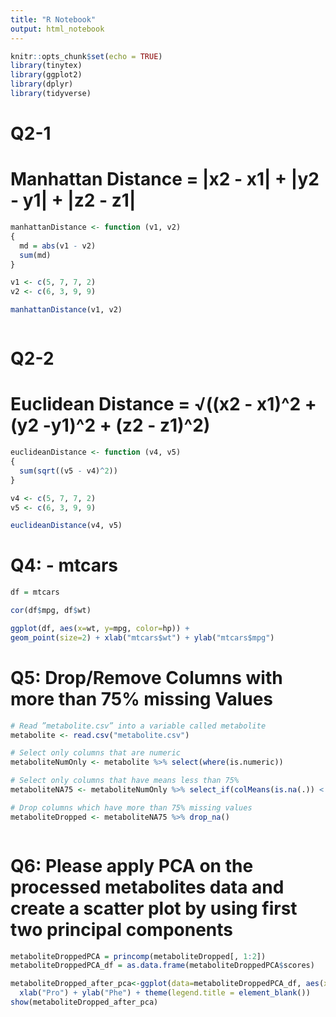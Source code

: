 ---
title: "R Notebook"
output: html_notebook
---


```{r setup, include=FALSE}
knitr::opts_chunk$set(echo = TRUE)
library(tinytex)
library(ggplot2)
library(dplyr)
library(tidyverse)
```


# Q2-1
# Manhattan Distance = |x2 - x1| + |y2 - y1| + |z2 - z1|

```{r}

manhattanDistance <- function (v1, v2)
{
  md = abs(v1 - v2)
  sum(md)
}

v1 <- c(5, 7, 7, 2)
v2 <- c(6, 3, 9, 9)

manhattanDistance(v1, v2)



```

# Q2-2
# Euclidean Distance = √((x2 - x1)^2 + (y2 -y1)^2 + (z2 - z1)^2)

```{r}

euclideanDistance <- function (v4, v5)
{
  sum(sqrt((v5 - v4)^2))
}

v4 <- c(5, 7, 7, 2)
v5 <- c(6, 3, 9, 9)

euclideanDistance(v4, v5)
```


# Q4: - mtcars

```{r}

df = mtcars

cor(df$mpg, df$wt)

ggplot(df, aes(x=wt, y=mpg, color=hp)) + 
geom_point(size=2) + xlab("mtcars$wt") + ylab("mtcars$mpg")
```

# Q5: Drop/Remove Columns with more than 75% missing Values
```{r}

# Read ”metabolite.csv” into a variable called metabolite
metabolite <- read.csv("metabolite.csv")

# Select only columns that are numeric
metaboliteNumOnly <- metabolite %>% select(where(is.numeric))

# Select only columns that have means less than 75%
metaboliteNA75 <- metaboliteNumOnly %>% select_if(colMeans(is.na(.)) < 0.75)

# Drop columns which have more than 75% missing values
metaboliteDropped <- metaboliteNA75 %>% drop_na()



```

# Q6: Please apply PCA on the processed metabolites data and create a scatter plot by using first two principal components
```{r}

metaboliteDroppedPCA = princomp(metaboliteDropped[, 1:2])
metaboliteDroppedPCA_df = as.data.frame(metaboliteDroppedPCA$scores)

metaboliteDropped_after_pca<-ggplot(data=metaboliteDroppedPCA_df, aes(x=metaboliteDroppedPCA_df[,1], y=metaboliteDroppedPCA_df[, 2], color=metaboliteDroppedPCA_df[1,2])) + geom_point() +
  xlab("Pro") + ylab("Phe") + theme(legend.title = element_blank())
show(metaboliteDropped_after_pca)

```





